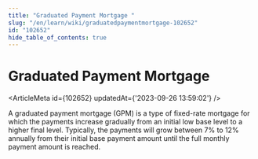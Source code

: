 ```yaml
---
title: "Graduated Payment Mortgage "
slug: "/en/learn/wiki/graduatedpaymentmortgage-102652"
id: "102652"
hide_table_of_contents: true
---
```



# Graduated Payment Mortgage 

<ArticleMeta id={102652} updatedAt={'2023-09-26 13:59:02'} />
<div className='border-solid border-b border-t-0 my-4 border-[var(--ifm-color-gray-300)]' />

A graduated payment mortgage (GPM) is a type of fixed-rate mortgage for which the payments increase gradually from an initial low base level to a higher final level. Typically, the payments will grow between 7% to 12% annually from their initial base payment amount until the full monthly payment amount is reached.

